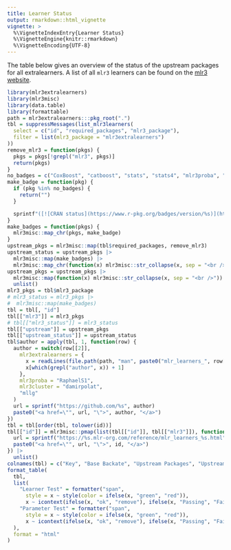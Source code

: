 ```yaml
---
title: Learner Status
output: rmarkdown::html_vignette
vignette: >
  %\VignetteIndexEntry{Learner Status}
  %\VignetteEngine{knitr::rmarkdown}
  %\VignetteEncoding{UTF-8}
---
```


The table below gives an overview of the status of the upstream packages for all extralearners.
A list of all `mlr3` learners can be found on the [mlr3 website](https://mlr-org.com/learners.html).

```r
library(mlr3extralearners)
library(mlr3misc)
library(data.table)
library(formattable)
path = mlr3extralearners:::pkg_root(".")
tbl = suppressMessages(list_mlr3learners(
  select = c("id", "required_packages", "mlr3_package"),
  filter = list(mlr3_package = "mlr3extralearners")
))
remove_mlr3 = function(pkgs) {
  pkgs = pkgs[!grepl("mlr3", pkgs)]
  return(pkgs)
}
no_badges = c("CoxBoost", "catboost", "stats", "stats4", "mlr3proba", "survivalmodels")
make_badge = function(pkg) {
  if (pkg %in% no_badges) {
    return("")
  }

  sprintf"([![CRAN status](https://www.r-pkg.org/badges/version/%s)](https://CRAN.R-project.org/package=%s)", pkg, pkg))
}
make_badges = function(pkgs) {
  mlr3misc::map_chr(pkgs, make_badge)
}
upstream_pkgs = mlr3misc::map(tbl$required_packages, remove_mlr3)
upstream_status = upstream_pkgs |>
  mlr3misc::map(make_badges) |>
  mlr3misc::map_chr(function(x) mlr3misc::str_collapse(x, sep = "<br />"))
upstream_pkgs = upstream_pkgs |>
  mlr3misc::map(function(x) mlr3misc::str_collapse(x, sep = "<br />")) |>
  unlist()
mlr3_pkgs = tbl$mlr3_package
# mlr3_status = mlr3_pkgs |>
#  mlr3misc::map(make_badges)
tbl = tbl[, "id"]
tbl[["mlr3"]] = mlr3_pkgs
# tbl[["mlr3_status"]] = mlr3_status
tbl[["upstream"]] = upstream_pkgs
tbl[["upstream_status"]] = upstream_status
tbl$author = apply(tbl, 1, function(row) {
  author = switch(row[[2]],
    mlr3extralearners = {
      x = readLines(file.path(path, "man", paste0("mlr_learners_", row[[1]], ".Rd")))
      x[which(grepl("author", x)) + 1]
    },
    mlr3proba = "RaphaelS1",
    mlr3cluster = "damirpolat",
    "mllg"
  )
  url = sprintf("https://github.com/%s", author)
  paste0("<a href=\"", url, "\">", author, "</a>")
})
tbl = tbl[order(tbl, tolower(id))]
tbl[["id"]] = mlr3misc::pmap(list(tbl[["id"]], tbl[["mlr3"]]), function(id, pkg) {
  url = sprintf("https://%s.mlr-org.com/reference/mlr_learners_%s.html", pkg, id)
  paste0("<a href=\"", url, "\">", id, "</a>")
}) |>
  unlist()
colnames(tbl) = c("Key", "Base Backate", "Upstream Packages", "Upstream Status", "Author")
format_table(
  tbl,
  list(
    "Learner Test" = formatter("span",
      style = x ~ style(color = ifelse(x, "green", "red")),
      x ~ icontext(ifelse(x, "ok", "remove"), ifelse(x, "Passing", "Failing"))),
    "Parameter Test" = formatter("span",
      style = x ~ style(color = ifelse(x, "green", "red")),
      x ~ icontext(ifelse(x, "ok", "remove"), ifelse(x, "Passing", "Failing")))
  ),
  format = "html"
)
```

